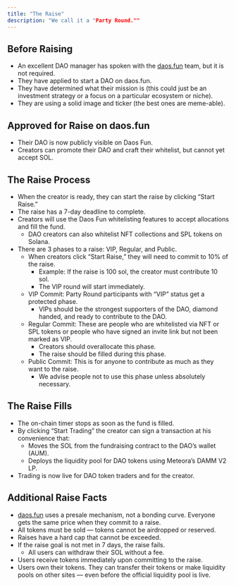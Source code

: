 ```yaml
---
title: "The Raise"
description: "We call it a "Party Round.""
---
```


## Before Raising

- An excellent DAO manager has spoken with the [daos.fun](http://daos.fun) team, but it is not required.
- They have applied to start a DAO on daos.fun.
- They have determined what their mission is (this could just be an investment strategy or a focus on a particular ecosystem or niche).
- They are using a solid image and ticker (the best ones are meme-able).

## Approved for Raise on daos.fun

- Their DAO is now publicly visible on Daos Fun.
- Creators can promote their DAO and craft their whitelist, but cannot yet accept SOL.

## The Raise Process

- When the creator is ready, they can start the raise by clicking “Start Raise.”
- The raise has a 7-day deadline to complete.
- Creators will use the Daos Fun whitelisting features to accept allocations and fill the fund.
  - DAO creators can also whitelist NFT collections and SPL tokens on Solana.
- There are 3 phases to a raise: VIP, Regular, and Public.
  - When creators click “Start Raise,” they will need to commit to 10% of the raise.
    - Example: If the raise is 100 sol, the creator must contribute 10 sol. 
    - The VIP round will start immediately.
  - VIP Commit: Party Round participants with “VIP” status get a protected phase. 
    - VIPs should be the strongest supporters of the DAO, diamond handed, and ready to contribute to the DAO.
  - Regular Commit: These are people who are whitelisted via NFT or SPL tokens or people who have signed an invite link but not been marked as VIP.
    - Creators should overallocate this phase.
    - The raise should be filled during this phase. 
  - Public Commit: This is for anyone to contribute as much as they want to the raise.
    - We advise people not to use this phase unless absolutely necessary.

## The Raise Fills

- The on-chain timer stops as soon as the fund is filled.
- By clicking “Start Trading” the creator can sign a transaction at his convenience that:
  - Moves the SOL from the fundraising contract to the DAO’s wallet (AUM).
  - Deploys the liquidity pool for DAO tokens using Meteora’s DAMM V2 LP.
- Trading is now live for DAO token traders and for the creator.

## Additional Raise Facts

- [daos.fun](http://daos.fun) uses a presale mechanism, not a bonding curve. Everyone gets the same price when they commit to a raise.
- All tokens must be sold — tokens cannot be airdropped or reserved.
- Raises have a hard cap that cannot be exceeded.
- If the raise goal is not met in 7 days, the raise fails.
  - All users can withdraw their SOL without a fee.
- Users receive tokens immediately upon committing to the raise.
- Users own their tokens. They can transfer their tokens or make liquidity pools on other sites — even before the official liquidity pool is live.